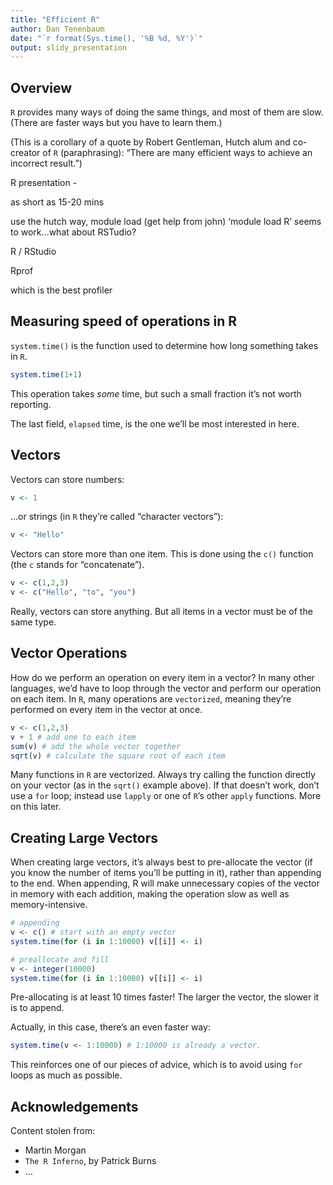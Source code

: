 ```yaml
---
title: "Efficient R"
author: Dan Tenenbaum
date: "`r format(Sys.time(), '%B %d, %Y')`"
output: slidy_presentation
---
```



## Overview

<!--
  build me with:
  R -e "rmarkdown::render('efficient_R.Rmd')"
-->


`R` provides many ways of doing the same things, and most of them are slow.
(There are faster ways but you have to learn them.)

(This is a corollary of a quote by Robert Gentleman,
Hutch alum and co-creator of `R` (paraphrasing): "There are many efficient ways
to achieve an incorrect result.")

<div class="notes">
R presentation -

as short as 15-20 mins

use the hutch way,
module load (get help from john)
'module load R' seems to work...what about RSTudio?

R / RStudio

Rprof

which is the best profiler
</div>

## Measuring speed of operations in R

`system.time()` is the function used to determine how long something takes in
`R`.

```r
system.time(1+1)
```

This operation takes *some* time, but such a small fraction it's not worth
reporting.

The last field, `elapsed` time, is the one we'll be most interested in here.

## Vectors

Vectors can store numbers:

```r
v <- 1
```

...or strings (in `R` they're called "character vectors"):

```r
v <- "Hello"
```

Vectors can store more than one item. This is done
using the `c()` function (the `c` stands for "concatenate").

```r
v <- c(1,2,3)
v <- c("Hello", "to", "you")
```

Really, vectors can store anything. But all items in a vector must be
of the same type.

## Vector Operations

How do we perform an operation on every item in a vector?
In many other languages, we'd have to loop through the vector and
perform our operation on each item. In `R`, many operations
are `vectorized`, meaning they're performed on every item in the vector
at once.

```r
v <- c(1,2,3)
v + 1 # add one to each item
sum(v) # add the whole vector together
sqrt(v) # calculate the square root of each item

```

Many functions in `R` are vectorized. Always try calling the function
directly on your vector (as in the `sqrt()` example above). If that doesn't
work, don't use a `for` loop; instead use `lapply` or one of `R`'s other
`apply` functions. More on this later.

## Creating Large Vectors

When creating large vectors, it's always best to pre-allocate the vector
(if you know the number of items you'll be putting in it), rather
than appending to the end. When appending, R will make unnecessary copies
of the vector in memory with each addition, making the operation slow
as well as memory-intensive.

```r
# appending
v <- c() # start with an empty vector
system.time(for (i in 1:10000) v[[i]] <- i)
```

```r
# preallocate and fill
v <- integer(10000)
system.time(for (i in 1:10000) v[[i]] <- i)
```

Pre-allocating is at least 10 times faster! The larger the vector,
the slower it is to append.

Actually, in this case, there's an even faster way:

```r
system.time(v <- 1:10000) # 1:10000 is already a vector.
```

This reinforces one of our pieces of advice, which is to avoid using
`for` loops as much as possible.

## Acknowledgements

Content stolen from:

* Martin Morgan
* `The R Inferno`, by Patrick Burns
* ...
